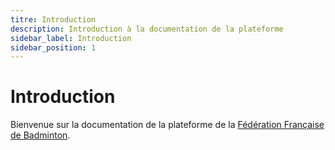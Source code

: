 ```yaml
---
titre: Introduction
description: Introduction à la documentation de la plateforme
sidebar_label: Introduction
sidebar_position: 1
---
```



# Introduction

Bienvenue sur la <Highlight>documentation</Highlight> de la plateforme de la [Fédération Française de Badminton](https://www.ffbad.org/).
